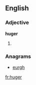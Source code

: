 ==English==
===Adjective===
'''huger'''
# {{comparative of|[[huge]]}}

===Anagrams===
* [[eurgh#English|eurgh]]

[[fr:huger]]
